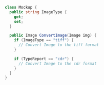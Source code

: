 ```csharp
class Mockup {
  public string ImageType {
    get;
    set;
  }

  public Image ConvertImage(Image img) {
    if (ImageType == "tiff") {
      // Convert Image to the tiff format
    }

    if (TypeReport == "cdr") {
      // Convert Image to the cdr format
    }
  }
}
```